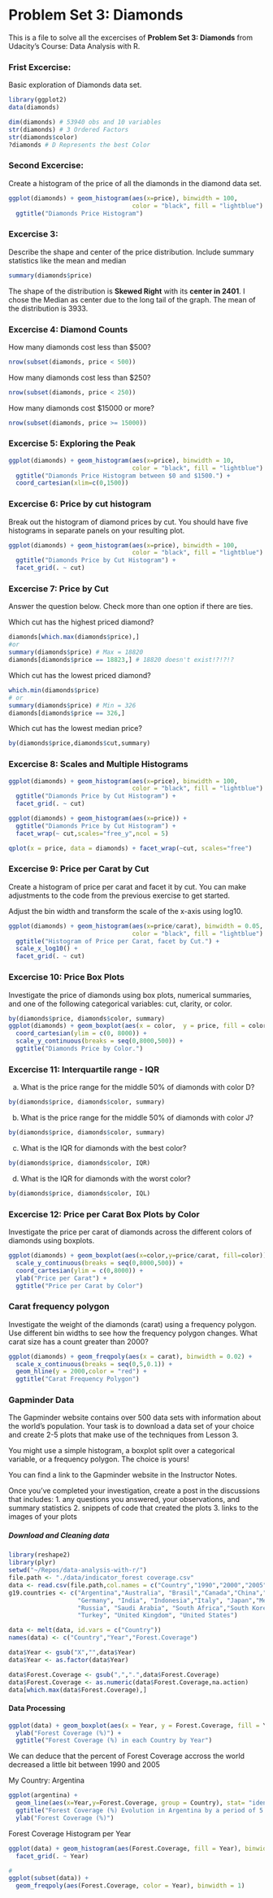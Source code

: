Problem Set 3: Diamonds
=======================
This is a file to solve all the excercises of **Problem Set 3: Diamonds** 
from Udacity's Course: Data Analysis with R.

### Frist Excercise:
Basic exploration of Diamonds data set.
```r
library(ggplot2)
data(diamonds)

dim(diamonds) # 53940 obs and 10 variables
str(diamonds) # 3 Ordered Factors
str(diamonds$color)
?diamonds # D Represents the best Color
```

### Second Excercise:
Create a histogram of the price of all the diamonds in the diamond data set.
```r
ggplot(diamonds) + geom_histogram(aes(x=price), binwidth = 100, 
                                  color = "black", fill = "lightblue") + 
  ggtitle("Diamonds Price Histogram")
```

### Excercise 3:
Describe the shape and center of the price distribution. Include summary 
statistics like the mean and median
```r
summary(diamonds$price)
```
The shape of the distribution is **Skewed Right** with its **center in 2401**. I chose 
the Median as center due to the long tail of the graph. The mean of the distribution
is 3933.

### Excercise 4: Diamond Counts
How many diamonds cost less than $500?
```r
nrow(subset(diamonds, price < 500))
```
How many diamonds cost less than $250?
```r
nrow(subset(diamonds, price < 250))
```
How many diamonds cost $15000 or more?
```r
nrow(subset(diamonds, price >= 15000))

```

### Excercise 5: Exploring the Peak

```r
ggplot(diamonds) + geom_histogram(aes(x=price), binwidth = 10, 
                                  color = "black", fill = "lightblue") + 
  ggtitle("Diamonds Price Histogram between $0 and $1500.") + 
  coord_cartesian(xlim=c(0,1500))
```

### Excercise 6: Price by cut histogram
Break out the histogram of diamond prices by cut. You should have five histograms 
in separate panels on your resulting plot.  
```r
ggplot(diamonds) + geom_histogram(aes(x=price), binwidth = 100, 
                                  color = "black", fill = "lightblue") + 
  ggtitle("Diamonds Price by Cut Histogram") + 
  facet_grid(. ~ cut)
```
   
### Excercise 7: Price by Cut
Answer the question below. Check more than one option if there are ties.

Which cut has the highest priced diamond?
```r
diamonds[which.max(diamonds$price),]
#or
summary(diamonds$price) # Max = 18820
diamonds[diamonds$price == 18823,] # 18820 doesn't exist!?!?!?

```
Which cut has the lowest priced diamond?
```r
which.min(diamonds$price)
# or
summary(diamonds$price) # Min = 326
diamonds[diamonds$price == 326,]
```
Which cut has the lowest median price?
```r
by(diamonds$price,diamonds$cut,summary)
```

### Excercise 8: Scales and Multiple Histograms
```r
ggplot(diamonds) + geom_histogram(aes(x=price), binwidth = 100, 
                                  color = "black", fill = "lightblue") + 
  ggtitle("Diamonds Price by Cut Histogram") + 
  facet_grid(. ~ cut)

ggplot(diamonds) + geom_histogram(aes(x=price)) + 
  ggtitle("Diamonds Price by Cut Histogram") + 
  facet_wrap(~ cut,scales="free_y",ncol = 5)

qplot(x = price, data = diamonds) + facet_wrap(~cut, scales="free")
```

### Excercise 9: Price per Carat by Cut
Create a histogram of price per carat  and facet it by cut. You can make adjustments
to the code from the previous exercise to get started.

Adjust the bin width and transform the scale of the x-axis using log10.

```r
ggplot(diamonds) + geom_histogram(aes(x=price/carat), binwidth = 0.05,
                                  color = "black", fill = "lightblue") +
  ggtitle("Histogram of Price per Carat, facet by Cut.") + 
  scale_x_log10() +
  facet_grid(. ~ cut)
```

### Excercise 10: Price Box Plots
Investigate the price of diamonds using box plots, numerical summaries, and one 
of the following categorical variables: cut, clarity, or color.

```r
by(diamonds$price, diamonds$color, summary)
ggplot(diamonds) + geom_boxplot(aes(x = color,  y = price, fill = color)) + 
  coord_cartesian(ylim = c(0, 8000)) + 
  scale_y_continuous(breaks = seq(0,8000,500)) +
  ggtitle("Diamonds Price by Color.")
```

### Excercise 11: Interquartile range - IQR
a) What is the price range for the middle 50% of diamonds with color D?
```r
by(diamonds$price, diamonds$color, summary)
```
b) What is the price range for the middle 50% of diamonds with color J?
```r
by(diamonds$price, diamonds$color, summary)
```
c) What is the IQR for diamonds  with the best color?
```r
by(diamonds$price, diamonds$color, IQR)
```

d) What is the IQR for diamonds  with the worst color?
```r
by(diamonds$price, diamonds$color, IQL)
```

### Excercise 12: Price per Carat Box Plots by Color
Investigate the price per carat of diamonds across the different colors of diamonds 
using boxplots.
```r
ggplot(diamonds) + geom_boxplot(aes(x=color,y=price/carat, fill=color)) + 
  scale_y_continuous(breaks = seq(0,8000,500)) + 
  coord_cartesian(ylim = c(0,8000)) + 
  ylab("Price per Carat") +
  ggtitle("Price per Carat by Color")
```

### Carat frequency polygon
Investigate the weight of the diamonds (carat) using a frequency polygon. Use different
bin widths to see how the frequency polygon changes. What carat size has a count greater 
than 2000?
```r
ggplot(diamonds) + geom_freqpoly(aes(x = carat), binwidth = 0.02) + 
  scale_x_continuous(breaks = seq(0,5,0.1)) + 
  geom_hline(y = 2000,color = "red") + 
  ggtitle("Carat Frequency Polygon")
```

### Gapminder Data
The Gapminder website contains over 500 data sets with information about the world's population. Your task is to download a data set of your choice and create 2-5 
plots that make use of the techniques from Lesson 3.

You might use a simple histogram, a boxplot split over a categorical variable,
or a frequency polygon. The choice is yours!

You can find a link to the Gapminder website in the Instructor Notes.

Once you've completed your investigation, create a post in the discussions that includes:
 1. any questions you answered, your observations, and summary statistics
 2. snippets of code that created the plots
 3. links to the images of your plots


##### Download and Cleaning data
```r
library(reshape2)
library(plyr)
setwd("~/Repos/data-analysis-with-r/")
file.path <- "./data/indicator_forest coverage.csv"
data <- read.csv(file.path,col.names = c("Country","1990","2000","2005"))
g19.countries <- c("Argentina","Australia", "Brasil","Canada","China","France",
                   "Germany", "India", "Indonesia","Italy", "Japan","Mexico",
                   "Russia", "Saudi Arabia", "South Africa","South Korea",
                   "Turkey", "United Kingdom", "United States")

data <- melt(data, id.vars = c("Country"))
names(data) <- c("Country","Year","Forest.Coverage")

data$Year <- gsub("X","",data$Year)
data$Year <- as.factor(data$Year)

data$Forest.Coverage <- gsub(",",".",data$Forest.Coverage)
data$Forest.Coverage <- as.numeric(data$Forest.Coverage,na.action)
data[which.max(data$Forest.Coverage),]
```
#### Data Processing
```r
ggplot(data) + geom_boxplot(aes(x = Year, y = Forest.Coverage, fill = Year)) + 
  ylab("Forest Coverage (%)") + 
  ggtitle("Forest Coverage (%) in each Country by Year")
```
We can deduce that the percent of Forest Coverage accross the world decreased a 
little bit between 1990 and 2005

My Country: Argentina
```r
ggplot(argentina) + 
  geom_line(aes(x=Year,y=Forest.Coverage, group = Country), stat= "identity") +
  ggtitle("Forest Coverage (%) Evolution in Argentina by a period of 5 Years") + 
  ylab("Forest Coverage (%)")
```
Forest Coverage Histogram per Year
```r
ggplot(data) + geom_histogram(aes(Forest.Coverage, fill = Year), binwidth = 2) +
  facet_grid(. ~ Year)

# 
ggplot(subset(data)) + 
  geom_freqpoly(aes(Forest.Coverage, color = Year), binwidth = 1)


```




